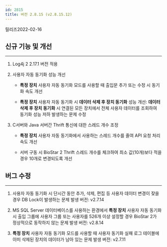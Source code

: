 ```yaml
---
id: 2815
title: 버전 2.8.15 (v2.8.15.12)
---
```


릴리즈<Separator/>2022-02-16

## 신규 기능 및 개선

---

1. Log4j 2 2.17.1 버전 적용

1. 사용자 자동 동기화 성능 개선

    * **특정 장치** 사용자 자동 동기화 모드를 사용할 때 출입문 추가 또는 수정 시 동기화 속도 개선

    * **특정 장치** 사용자 자동 동기화 시 **데이터 삭제 후 장치 동기화** 성능 개선: **데이터 삭제 후 장치 동기화** 시 연결된 모든 장치에서 전체 사용자 데이터를 조회하여 동기화 성능 저하 발생하는 문제 수정

1. C서버와 Java 서버간 Thrift 통신에 대한 스레드 개수 조정

    * **특정 장치** 사용자 자동 동기화에서 사용하는 스레드 개수를 줄여 API 요청 처리 속도 개선

    * 서버 구동 시 BioStar 2 Thrift 스레드 개수를 체크하여 최소 값(10개)보다 적을 경우 10개로 변경되도록 개선


## 버그 수정

---

<BugLists>

1. 사용자 자동 동기화 시 단시간 동안 추가, 삭제, 편집 등 사용자 데이터 변경이 잦을 경우 DB Lock이 발생하는 문제 <Badge>발생 버전: v2.7.14</Badge>

1. MS SQL Server 데이터베이스를 사용하는 환경에서 **특정 장치** 사용자 자동 동기화 시 출입 그룹에 사용자 그룹 또는 사용자를 526개 이상 설정할 경우 BioStar 2가 정상적으로 동작하지 않는 문제 <Badge>발생 버전: v2.8.14</Badge>

1. **특정 장치** 사용자 자동 동기화 모드를 사용할 때 사용자 동기화 실패 로그 테이블에 이미 삭제된 장치의 데이터가 남아 있는 문제 <Badge>발생 버전: v2.7.11</Badge>

</BugLists>